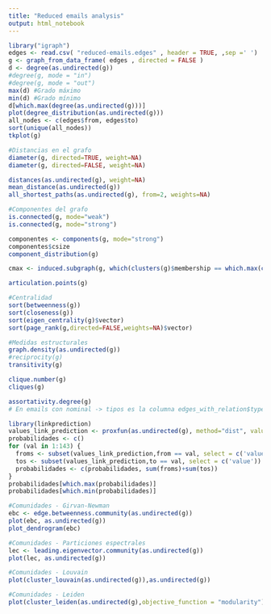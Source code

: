 ```yaml
---
title: "Reduced emails analysis"
output: html_notebook
---
```


```r
library("igraph")
edges <- read.csv( "reduced-emails.edges" , header = TRUE, ,sep =' ')
g <- graph_from_data_frame( edges , directed = FALSE )
d <- degree(as.undirected(g))
#degree(g, mode = "in")
#degree(g, mode = "out")
max(d) #Grado máximo
min(d) #Grado mínimo
d[which.max(degree(as.undirected(g)))]
plot(degree_distribution(as.undirected(g)))
all_nodes <- c(edges$from, edges$to)
sort(unique(all_nodes))
tkplot(g)
```
```r
#Distancias en el grafo
diameter(g, directed=TRUE, weight=NA)
diameter(g, directed=FALSE, weight=NA)

distances(as.undirected(g), weight=NA)
mean_distance(as.undirected(g))
all_shortest_paths(as.undirected(g), from=2, weights=NA)
```
```r
#Componentes del grafo
is.connected(g, mode="weak")
is.connected(g, mode="strong")

componentes <- components(g, mode="strong")
componentes$csize
component_distribution(g)

cmax <- induced.subgraph(g, which(clusters(g)$membership == which.max(clusters(g)$csize)))

articulation.points(g)
```

```r
#Centralidad
sort(betweenness(g))
sort(closeness(g))
sort(eigen_centrality(g)$vector)
sort(page_rank(g,directed=FALSE,weights=NA)$vector)
```

```r
#Medidas estructurales
graph.density(as.undirected(g))
#reciprocity(g)
transitivity(g)

clique.number(g)
cliques(g)

assortativity.degree(g)
# En emails con nominal -> tipos es la columna edges_with_relation$type

library(linkprediction)
values_link_prediction <- proxfun(as.undirected(g), method="dist", value="edgelist")
probabilidades <- c()
for (val in 1:143) {
  froms <- subset(values_link_prediction,from == val, select = c('value'))
  tos <- subset(values_link_prediction,to == val, select = c('value'))
  probabilidades <- c(probabilidades, sum(froms)+sum(tos))
}
probabilidades[which.max(probabilidades)]
probabilidades[which.min(probabilidades)]
```

```r
#Comunidades - Girvan-Newman
ebc <- edge.betweenness.community(as.undirected(g))
plot(ebc, as.undirected(g))
plot_dendrogram(ebc)
```

```r
#Comunidades - Particiones espectrales
lec <- leading.eigenvector.community(as.undirected(g))
plot(lec, as.undirected(g))
```


```r
#Comunidades - Louvain
plot(cluster_louvain(as.undirected(g)),as.undirected(g))
```

```r
#Comunidades - Leiden
plot(cluster_leiden(as.undirected(g),objective_function = "modularity"),as.undirected(g))
```

